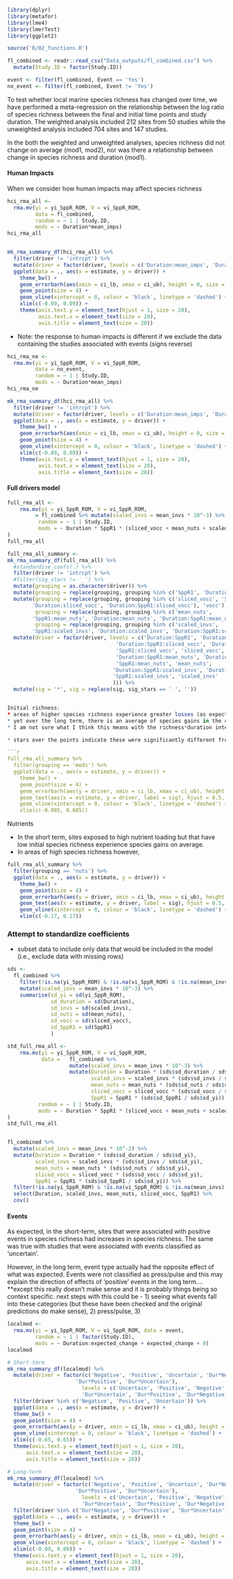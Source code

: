 ```r
library(dplyr)
library(metafor)
library(lme4)
library(lmerTest)
library(ggplot2)

source('R/02_functions.R')

fl_combined <- readr::read_csv("Data_outputs/fl_combined.csv") %>% 
  mutate(Study.ID = factor(Study.ID))

event <- filter(fl_combined, Event == 'Yes')
no_event <- filter(fl_combined, Event != 'Yes')

```

To test whether local marine species richness has changed over time, we have performed a meta-regression on the relationship between the log ratio of species richness between the final and initial time points and study duration. The weighted analysis included 212 sites from 50 studies while the unweighted analysis included 704 sites and 147 studies.  

In the both the weighted and unweighted analyses, species richness did not change on average (mod1, mod2), nor was there a relationship between change in species richness and duration (mod1).


#### Human Impacts

When we consider how human impacts may affect species richness

```r

hci_rma_all <- 
  rma.mv(yi = yi_SppR_ROM, V = vi_SppR_ROM, 
         data = fl_combined, 
         random = ~ 1 | Study.ID, 
         mods = ~ Duration*mean_imps)
hci_rma_all


mk_rma_summary_df(hci_rma_all) %>%
  filter(driver != 'intrcpt') %>% 
  mutate(driver = factor(driver, levels = c('Duration:mean_imps', 'Duration', 'mean_imps'))) %>%
  ggplot(data = ., aes(x = estimate, y = driver)) + 
    theme_bw() +
    geom_errorbarh(aes(xmin = ci_lb, xmax = ci_ub), height = 0, size = 1.5) + 
    geom_point(size = 4) + 
    geom_vline(xintercept = 0, colour = 'black', linetype = 'dashed') + 
    xlim(c(-0.09, 0.09)) + 
    theme(axis.text.y = element_text(hjust = 1, size = 20), 
          axis.text.x = element_text(size = 20), 
          axis.title = element_text(size = 20))

```

* Note: the response to human impacts is different if we exclude the data containing the studies associated with events (signs reverse)


```r

hci_rma_ne <- 
  rma.mv(yi = yi_SppR_ROM, V = vi_SppR_ROM, 
         data = no_event, 
         random = ~ 1 | Study.ID, 
         mods = ~ Duration*mean_imps)
hci_rma_ne

mk_rma_summary_df(hci_rma_all) %>%
  filter(driver != 'intrcpt') %>% 
  mutate(driver = factor(driver, levels = c('Duration:mean_imps', 'Duration', 'mean_imps'))) %>%
  ggplot(data = ., aes(x = estimate, y = driver)) + 
    theme_bw() +
    geom_errorbarh(aes(xmin = ci_lb, xmax = ci_ub), height = 0, size = 1.5) + 
    geom_point(size = 4) + 
    geom_vline(xintercept = 0, colour = 'black', linetype = 'dashed') + 
    xlim(c(-0.09, 0.09)) + 
    theme(axis.text.y = element_text(hjust = 1, size = 20), 
          axis.text.x = element_text(size = 20), 
          axis.title = element_text(size = 20))

```

#### Full drivers model

```r

full_rma_all <- 
    rma.mv(yi = yi_SppR_ROM, V = vi_SppR_ROM,
         = fl_combined %>% mutate(scaled_invs = mean_invs * 10^-3) %>% 
          random = ~ 1 | Study.ID, 
          mods = ~ Duration * SppR1 * (sliced_vocc + mean_nuts + scaled_invs)
)
full_rma_all

full_rma_all_summary <- 
mk_rma_summary_df(full_rma_all) %>% 
  #standardise_coefs(.) %>% 
  filter(driver != 'intrcpt') %>% 
  #filter(sig_stars != ' ') %>% 
  mutate(grouping = as.character(driver)) %>% 
  mutate(grouping = replace(grouping, grouping %in% c('SppR1', 'Duration', 'Duration:SppR1'), 'mods')) %>% 
  mutate(grouping = replace(grouping, grouping %in% c('sliced_vocc', 'SppR1:sliced_vocc',
        'Duration:sliced_vocc', 'Duration:SppR1:sliced_vocc'), 'vocc'), 
         grouping = replace(grouping, grouping %in% c('mean_nuts', 
        'SppR1:mean_nuts', 'Duration:mean_nuts', 'Duration:SppR1:mean_nuts'), 'nuts'), 
         grouping = replace(grouping, grouping %in% c('scaled_invs', 
        'SppR1:scaled_invs', 'Duration:scaled_invs', 'Duration:SppR1:scaled_invs'), 'invs')) %>% 
  mutate(driver = factor(driver, levels = c('Duration:SppR1', 'Duration', 'SppR1', 
                                   'Duration:SppR1:sliced_vocc', 'Duration:sliced_vocc', 
                                   'SppR1:sliced_vocc', 'sliced_vocc', 
                                   'Duration:SppR1:mean_nuts', 'Duration:mean_nuts', 
                                   'SppR1:mean_nuts', 'mean_nuts', 
                                  'Duration:SppR1:scaled_invs', 'Duration:scaled_invs', 
                                  'SppR1:scaled_invs', 'scaled_invs'
                                  ))) %>% 
  mutate(sig = '*', sig = replace(sig, sig_stars == ' ', ''))


Initial richness: 
* areas of higher species richness experience greater losses (as expected)
* yet over the long term, there is an average of species gains in the coastal areas examined in this study
* I am not sure what I think this means with the richness*duration interaction - high richness does not change the long-term outcome of species richness gain. But I do not think that this makes sense.

* stars over the points indicate these were significantly different from zero.

```r

full_rma_all_summary %>% 
  filter(grouping == 'mods') %>% 
  ggplot(data = ., aes(x = estimate, y = driver)) + 
    theme_bw() + 
    geom_point(size = 4) +
    geom_errorbarh(aes(y = driver, xmin = ci_lb, xmax = ci_ub), height = 0, size = 1.5) + 
    geom_text(aes(x = estimate, y = driver, label = sig), hjust = 0.5, vjust = -0.4, size = 8) + 
    geom_vline(xintercept = 0, colour = 'black', linetype = 'dashed') + 
    xlim(c(-0.085, 0.085))

```

Nutrients

* In the short term, sites exposed to high nutrient loading but that have low initial species richness 
experience species gains on average. 
* In areas of high species richness however, 

```r

full_rma_all_summary %>% 
  filter(grouping == 'nuts') %>% 
  ggplot(data = ., aes(x = estimate, y = driver)) + 
    theme_bw() + 
    geom_point(size = 4) +
    geom_errorbarh(aes(y = driver, xmin = ci_lb, xmax = ci_ub), height = 0, size = 1.5) + 
    geom_text(aes(x = estimate, y = driver, label = sig), hjust = 0.5, vjust = -0.4, size = 8) + 
    geom_vline(xintercept = 0, colour = 'black', linetype = 'dashed') + 
    xlim(c(-0.17, 0.17))

```


### Attempt to standardize coefficients 

* subset data to include only data that would be included in the model (i.e., exclude data with missing rows)

```r
sds <- 
  fl_combined %>% 
    filter(!is.na(yi_SppR_ROM) & !is.na(vi_SppR_ROM) & !is.na(mean_invs) & !is.na(sliced_vocc) & !is.na(mean_nuts)) %>% 
    mutate(scaled_invs = mean_invs * 10^-3) %>% 
    summarise(sd_yi = sd(yi_SppR_ROM), 
              sd_duration = sd(Duration), 
              sd_invs = sd(scaled_invs), 
              sd_nuts = sd(mean_nuts), 
              sd_vocc = sd(sliced_vocc), 
              sd_SppR1 = sd(SppR1)
              )

std_full_rma_all <- 
    rma.mv(yi = yi_SppR_ROM, V = vi_SppR_ROM,
           data =   fl_combined %>% 
                    mutate(scaled_invs = mean_invs * 10^-3) %>% 
                    mutate(Duration = Duration * (sds$sd_duration / sds$sd_yi), 
                           scaled_invs = scaled_invs * (sds$sd_invs / sds$sd_yi), 
                           mean_nuts = mean_nuts * (sds$sd_nuts / sds$sd_yi), 
                           sliced_vocc = sliced_vocc * (sds$sd_vocc / sds$sd_yi), 
                           SppR1 = SppR1 * (sds$sd_SppR1 / sds$sd_yi)), 
          random = ~ 1 | Study.ID, 
          mods = ~ Duration * SppR1 * (sliced_vocc + mean_nuts + scaled_invs)
)
std_full_rma_all


fl_combined %>% 
  mutate(scaled_invs = mean_invs * 10^-2) %>% 
  mutate(Duration = Duration * (sds$sd_duration / sds$sd_yi), 
         scaled_invs = scaled_invs * (sds$sd_invs / sds$sd_yi), 
         mean_nuts = mean_nuts * (sds$sd_nuts / sds$sd_yi), 
         sliced_vocc = sliced_vocc * (sds$sd_vocc / sds$sd_yi), 
         SppR1 = SppR1 * (sds$sd_SppR1 / sds$sd_yi)) %>% 
  filter(!is.na(yi_SppR_ROM) & !is.na(vi_SppR_ROM) & !is.na(mean_invs) & !is.na(sliced_vocc) & !is.na(mean_nuts)) %>% 
  select(Duration, scaled_invs, mean_nuts, sliced_vocc, SppR1) %>% 
  cov()

```



#### Events

As expected, in the short-term, sites that were associated with positive events in species richness had increases in species richness. The same was true with studies that were associated with events classified as 'uncertain'.

However, in the long term, event type actually had the opposite effect of what was expected. Events were not classified as press/pulse and this may explain the direction of effects of 'positive' events in the long term.... **except this really doesn't make sense and it is probably things being so context specific. next steps with this could be - 1) seeing what events fall into these categories (but these have been checked and the original predictions do make sense), 2) press/pulse, 3) 

```r

localmod <- 
  rma.mv(yi = yi_SppR_ROM, V = vi_SppR_ROM, data = event,
         random = ~ 1 | factor(Study.ID),
         mods = ~ Duration:expected_change + expected_change + 0)
localmod

# Short-term
mk_rma_summary_df(localmod) %>% 
  mutate(driver = factor(c('Negative', 'Positive', 'Uncertain', 'Dur*Negative', 
                      'Dur*Positive', 'Dur*Uncertain'), 
                        levels = c('Uncertain', 'Positive', 'Negative', 
                        'Dur*Uncertain', 'Dur*Positive', 'Dur*Negative'))) %>% 
  filter(driver %in% c('Negative', 'Positive', 'Uncertain')) %>% 
  ggplot(data = ., aes(x = estimate, y = driver)) + 
  theme_bw() +
  geom_point(size = 4) +
  geom_errorbarh(aes(y = driver, xmin = ci_lb, xmax = ci_ub), height = 0, size = 1.5) + 
  geom_vline(xintercept = 0, colour = 'black', linetype = 'dashed') + 
  xlim(c(-0.65, 0.65)) + 
  theme(axis.text.y = element_text(hjust = 1, size = 20), 
      axis.text.x = element_text(size = 20), 
      axis.title = element_text(size = 20))

# Long-term
mk_rma_summary_df(localmod) %>% 
  mutate(driver = factor(c('Negative', 'Positive', 'Uncertain', 'Dur*Negative', 
                      'Dur*Positive', 'Dur*Uncertain'), 
                        levels = c('Uncertain', 'Positive', 'Negative', 
                        'Dur*Uncertain', 'Dur*Positive', 'Dur*Negative'))) %>% 
  filter(driver %in% c('Dur*Negative', 'Dur*Positive', 'Dur*Uncertain')) %>% 
  ggplot(data = ., aes(x = estimate, y = driver)) + 
  theme_bw() +
  geom_point(size = 4) +
  geom_errorbarh(aes(y = driver, xmin = ci_lb, xmax = ci_ub), height = 0, size = 1.5) + 
  geom_vline(xintercept = 0, colour = 'black', linetype = 'dashed') + 
  xlim(c(-0.09, 0.09)) + 
  theme(axis.text.y = element_text(hjust = 1, size = 20), 
      axis.text.x = element_text(size = 20), 
      axis.title = element_text(size = 20))

```